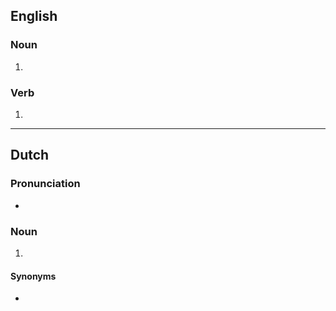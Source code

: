 {{also|Peroxides}}

==English==

===Noun===
{{head|en|noun plural form}}

# {{plural of|peroxide|lang=en}}

===Verb===
{{head|en|verb form}}

# {{en-third-person singular of|peroxide}}

----

==Dutch==

===Pronunciation===
* {{audio|Nl-peroxides.ogg|Audio|lang=nl}}

===Noun===
{{head|nl|noun plural form}}

# {{nl-noun form of|pl|peroxide}}

====Synonyms====
* {{l|nl|peroxiden}}